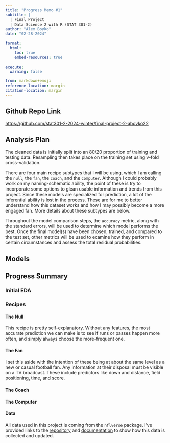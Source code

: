 ```yaml
---
title: "Progress Memo #1"
subtitle: |
  | Final Project 
  | Data Science 2 with R (STAT 301-2)
author: "Alex Boyko"
date: "02-28-2024"

format:
  html:
    toc: true
    embed-resources: true
    
execute:
  warning: false

from: markdown+emoji 
reference-location: margin
citation-location: margin
---
```


::: {.callout-tip icon=false}

## Github Repo Link

[https://github.com/stat301-2-2024-winter/final-project-2-aboyko22](https://github.com/stat301-2-2024-winter/final-project-2-aboyko22)

:::

## Analysis Plan
The cleaned data is initially split into an 80/20 proportion of training and testing data. Resampling then takes place on the training set using v-fold cross-validation.

There are four main recipe subtypes that I will be using, which I am calling the `null`, the `fan`, the `coach`, and the `computer`. Although I could probably work on my naming-schematic ability, the point of these is try to incorporate some options to glean usable information and trends from this project. Since these models are specialized for prediction, a lot of the inferential ability is lost in the process. These are for me to better understand how this dataset works and how I may possibly become a more engaged fan. More details about these subtypes are below.

Throughout the model comparison steps, the `accuracy` metric, along with the standard errors, will be used to determine which model performs the best. Once the final model(s) have been chosen, trained, and compared to the test set, other metrics will be used to examine how they perform in certain circumstances and assess the total residual probabilities.

## Models

## Progress Summary

### Initial EDA

### Recipes

#### The Null
This recipe is pretty self-explanatory. Without any features, the most accurate prediction we can make is to see if runs or passes happen more often, and simply always choose the more-frequent one.

#### The Fan
I set this aside with the intention of these being at about the same level as a new or casual football fan. Any information at their disposal must be visible on a TV broadcast. These include predictors like down and distance, field positioning, time, and score.

#### The Coach
#### The Computer
 
#### Data

All data used in this project is coming from the `nflverse` package. I've provided links to the [repository](https://github.com/nflverse) and [documentation](https://nflverse.nflverse.com/) to show how this data is collected and updated.



